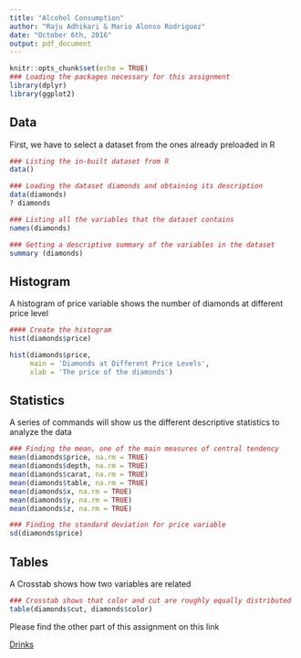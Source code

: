 ```yaml
---
title: "Alcohol Consumption"
author: "Raju Adhikari & Mario Alonso Rodriguez"
date: "October 6th, 2016"
output: pdf_document
---
```


```r
knitr::opts_chunk$set(echo = TRUE)
### Loading the packages necessary for this assignment
library(dplyr)
library(ggplot2)
```

## Data

First, we have to select a dataset from the ones already preloaded in R

```r
### Listing the in-built dataset from R
data()

### Loading the dataset diamonds and obtaining its description
data(diamonds)
? diamonds

### Listing all the variables that the dataset contains
names(diamonds)

### Getting a descriptive summary of the variables in the dataset
summary (diamonds)
```

## Histogram

A histogram of price variable shows the number of diamonds at different price level

```r
#### Create the histogram
hist(diamonds$price)

hist(diamonds$price,
     main = 'Diamonds at Different Price Levels',
     xlab = 'The price of the diamonds')
```

## Statistics

A series of commands will show us the different descriptive statistics to analyze the data

```r
### Finding the mean, one of the main measures of central tendency
mean(diamonds$price, na.rm = TRUE)
mean(diamonds$depth, na.rm = TRUE)
mean(diamonds$carat, na.rm = TRUE)
mean(diamonds$table, na.rm = TRUE)
mean(diamonds$x, na.rm = TRUE)
mean(diamonds$y, na.rm = TRUE)
mean(diamonds$z, na.rm = TRUE)

### Finding the standard deviation for price variable
sd(diamonds$price)
```

## Tables

 A Crosstab shows how two variables are related
 
```r
### Crosstab shows that color and cut are roughly equally distributed
table(diamonds$cut, diamonds$color)

```

Please find the other part of this assignment on this link

[Drinks](https://github.com/marioalonsorodriguezv/Assignment1/blob/master/AlcoholConsumption.Rmd)
 